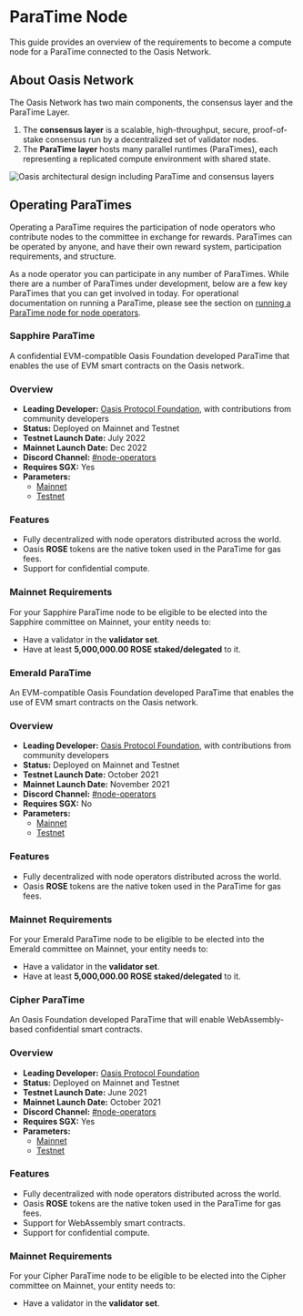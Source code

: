 
# ParaTime Node

This guide provides an overview of the requirements to become a compute node for
a ParaTime connected to the Oasis Network.

## About Oasis Network

The Oasis Network has two main components, the consensus layer and the ParaTime
Layer.

1. The **consensus layer** is a scalable, high-throughput, secure,
   proof-of-stake consensus run by a decentralized set of validator nodes.
2. The **ParaTime layer** hosts many parallel runtimes (ParaTimes), each
   representing a replicated compute environment with shared state.

![Oasis architectural design including ParaTime and consensus layers](../../general/images/architecture/technology_scalability.svg)

## Operating ParaTimes

Operating a ParaTime requires the participation of node operators who
contribute nodes to the committee in exchange for rewards.
ParaTimes can be operated by anyone, and have their own reward system,
participation requirements, and structure.

As a node operator you can participate in any number of ParaTimes.
While there are a number of ParaTimes under development, below are a few key
ParaTimes that you can get involved in today.
For operational documentation on running a ParaTime, please see the section on
[running a ParaTime node for node operators].

[running a ParaTime node for node operators]: ../../node/run-your-node/paratime-node.mdx

<Tabs>
<TabItem value="Sapphire ParaTime">

### Sapphire ParaTime

A confidential EVM-compatible Oasis Foundation developed ParaTime that enables
the use of EVM smart contracts on the Oasis network.

### Overview

* **Leading Developer:** [Oasis Protocol Foundation], with contributions from
  community developers
* **Status:** Deployed on Mainnet and Testnet
* **Testnet Launch Date:** July 2022
* **Mainnet Launch Date:** Dec 2022
* **Discord Channel:** [#node-operators][connect-with-us]
* **Requires SGX:** Yes
* **Parameters:**
  * [Mainnet](../../node/mainnet/README.md#sapphire)
  * [Testnet](../../node/testnet/README.md#sapphire)

### Features

* Fully decentralized with node operators distributed across the world.
* Oasis **ROSE** tokens are the native token used in the ParaTime for gas fees.
* Support for confidential compute.

### Mainnet Requirements

For your Sapphire ParaTime node to be eligible to be elected into the Sapphire
committee on Mainnet, your entity needs to:

- Have a validator in the **validator set**.
- Have at least **5,000,000.00 ROSE staked/delegated** to it.

</TabItem>
<TabItem value="Emerald ParaTime">

### Emerald ParaTime

An EVM-compatible Oasis Foundation developed ParaTime that enables the use of
EVM smart contracts on the Oasis network.

### Overview

* **Leading Developer:** [Oasis Protocol Foundation], with contributions from
  community developers
* **Status:** Deployed on Mainnet and Testnet
* **Testnet Launch Date:** October 2021
* **Mainnet Launch Date:** November 2021
* **Discord Channel:** [#node-operators][connect-with-us]
* **Requires SGX:** No
* **Parameters:**
  * [Mainnet](../../node/mainnet/README.md#emerald)
  * [Testnet](../../node/testnet/README.md#emerald)

### Features

* Fully decentralized with node operators distributed across the world.
* Oasis **ROSE** tokens are the native token used in the ParaTime for gas fees.

### Mainnet Requirements

For your Emerald ParaTime node to be eligible to be elected into the Emerald
committee on Mainnet, your entity needs to:

- Have a validator in the **validator set**.
- Have at least **5,000,000.00 ROSE staked/delegated** to it.

</TabItem>
<TabItem value="Cipher ParaTime">

### Cipher ParaTime

An Oasis Foundation developed ParaTime that will enable WebAssembly-based
confidential smart contracts.

### Overview

* **Leading Developer:** [Oasis Protocol Foundation]
* **Status:** Deployed on Mainnet and Testnet
* **Testnet Launch Date:** June 2021
* **Mainnet Launch Date:** October 2021
* **Discord Channel:** [#node-operators][connect-with-us]
* **Requires SGX:** Yes
* **Parameters:**
  * [Mainnet](../../node/mainnet/README.md#cipher)
  * [Testnet](../../node/testnet/README.md#cipher)

### Features

* Fully decentralized with node operators distributed across the world.
* Oasis **ROSE** tokens are the native token used in the ParaTime for gas fees.
* Support for WebAssembly smart contracts.
* Support for confidential compute.

### Mainnet Requirements

For your Cipher ParaTime node to be eligible to be elected into the Cipher
committee on Mainnet, your entity needs to:

- Have a validator in the **validator set**.

</TabItem>
</Tabs>

[Oasis Protocol Foundation]: http://oasisprotocol.org
[connect-with-us]: ../README.md
